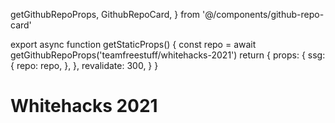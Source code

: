   getGithubRepoProps,
  GithubRepoCard,
} from '@/components/github-repo-card'

export async function getStaticProps() {
  const repo = await getGithubRepoProps('teamfreestuff/whitehacks-2021')
  return {
    props: {
      ssg: {
        repo: repo,
      },
    },
    revalidate: 300,
  }
}

# Whitehacks 2021

<br />

<GithubRepoCard data={useSSG()?.repo}></GithubRepoCard>
